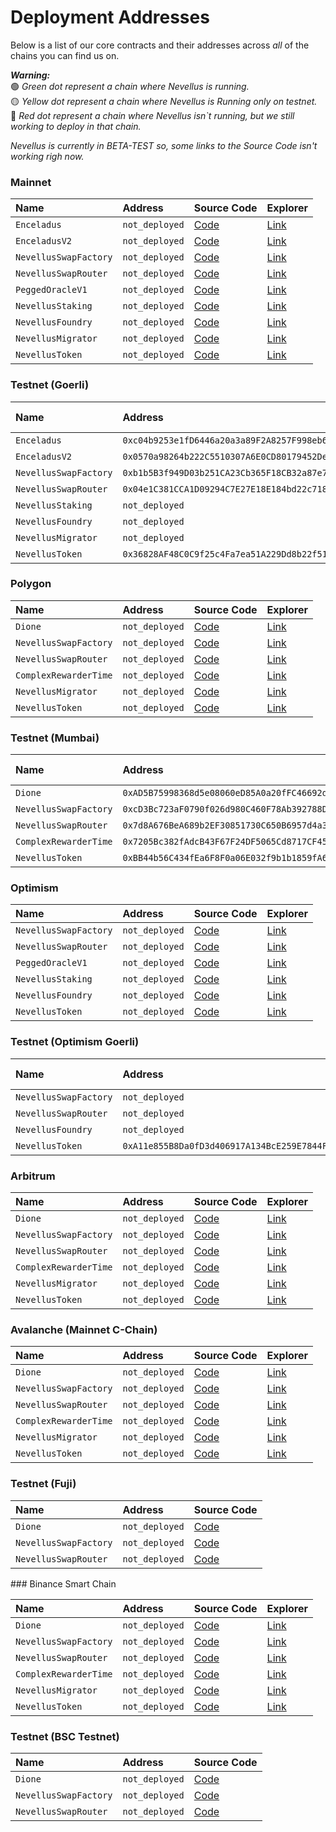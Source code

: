 
# Deployment Addresses

Below is a list of our core contracts and their addresses across _all_ of the chains you can find us on.

_**Warning:**_  
🟢 _Green dot represent a chain where Nevellus is running._  
🟡 _Yellow dot represent a chain where Nevellus is Running only on testnet._  
🔴 _Red dot represent a chain where Nevellus isn`t running, but we still working to deploy in that chain._

_Nevellus is currently in BETA-TEST so, some links to the Source Code isn't working righ now._

<Tabs>

<TabItem value='eth' label='🟡 Ethereum' default>

### Mainnet

| Name | Address | Source Code | Explorer |
| :-- | :-- | :-- | :-- |
| `Enceladus` | `not_deployed` | [Code](https://github.com/nevellusdex/nevellusdex/contracts/Enceladus.sol) | [Link](https://etherscan.io/address/0x) |
| `EnceladusV2` | `not_deployed` | [Code](https://github.com/nevellusdex/nevellusdex/contracts/EnceladusV2.sol) | [Link](https://etherscan.io/address/0x) |
| `NevellusSwapFactory` | `not_deployed` | [Code](https://github.com/nevellusdex/nevellusdex/master/protocols/nevellusdex/contracts/NevellusSwapFactory.sol) | [Link](https://etherscan.io/address/0x) |
| `NevellusSwapRouter` | `not_deployed` | [Code](https://github.com/nevellusdex/nevellusdex/master/protocols/nevellusdex/contracts/NevellusSwapRouter02.sol) | [Link](https://etherscan.io/address/0x) |
| `PeggedOracleV1` | `not_deployed` | [Code](hhttps://github.com/nevellusdex/nevellusdex/contracts/nevellusvault/PeggedOracleV1.sol) | [Link](https://etherscan.io/address/0x) |
| `NevellusStaking` | `not_deployed` | [Code](https://github.com/nevellusdex/nevellusdex/contracts/NevellusStaking.sol) | [Link](https://etherscan.io/address/0x) |
| `NevellusFoundry` | `not_deployed` | [Code](https://github.com/nevellusdex/nevellusdex/contracts/NevellusFoundry.sol) | [Link](https://etherscan.io/address/0x) |
| `NevellusMigrator` | `not_deployed` | [Code](https://github.com/nevellusdex/nevellusdex/protocols/nevellusdex/contracts/NevellusMigrator.sol) | [Link](https://etherscan.io/address/0x) |
| `NevellusToken` | `not_deployed` | [Code](https://github.com/nevellusdex/nevellusdex/contracts/NevellusToken.sol) | [Link](https://etherscan.io/address/0x) |

### Testnet (Goerli)

| Name | Address | Source Code |
| :-- | :-- | :-- |
| `Enceladus` | `0xc04b9253e1fD6446a20a3a89F2A8257F998eb69D` | [Code](https://github.com/nevellusdex/nevellusdex/blob/archieve/canary/contracts/Enceladus.sol) |
| `EnceladusV2` | `0x0570a98264b222C5510307A6E0CD80179452De02` | [Code](https://github.com/nevellusdex/nevellusdex/blob/archieve/canary/contracts/EnceladusV2.sol) |
| `NevellusSwapFactory` | `0xb1b5B3f949D03b251CA23Cb365F18CB32a87e70a` | [Code](https://github.com/nevellusdex/nevellusdex/blob/master/protocols/nevellusdex/contracts/NevellusSwapFactory.sol) |
| `NevellusSwapRouter` | `0x04e1C381CCA1D09294C7E27E18E184bd22c71812` | [Code](https://github.com/nevellusdex/nevellusdex/blob/master/protocols/nevellusdex/contracts/NevellusSwapRouter02.sol) |
| `NevellusStaking` | `not_deployed` | [Code](https://github.com/nevellusdex/nevellusdex/contracts/NevellusStaking.sol) |
| `NevellusFoundry` | `not_deployed` | [Code](https://github.com/nevellusdex/nevellusdex/contracts/NevellusFoundry.sol) |
| `NevellusMigrator` | `not_deployed` | [Code](https://github.com/nevellusdex/nevellusdex/master/protocols/nevellusdex/contracts/NevellusMigrator.sol) |
| `NevellusToken` | `0x36828AF48C0C9f25c4Fa7ea51A229Dd8b22f51c4` | [Code](https://github.com/nevellusdex/nevellusdex/master/contracts/NevellusToken.sol) |

</TabItem>

<TabItem value='polygon' label='🟡 Polygon'>

### Polygon

| Name | Address | Source Code | Explorer |
| :-- | :-- | :-- | :-- |
| `Dione` | `not_deployed` | [Code](https://github.com/nevellusdex/nevellusdex/blob/archieve/canary/contracts/EnceladusV2.sol) | [Link](https://polygonscan.com/address/) |
| `NevellusSwapFactory` | `not_deployed` | [Code](https://github.com/nevellusdex/nevellusdex/blob/master/protocols/nevellusdex/contracts/NevellusSwapFactory.sol) | [Link](https://polygonscan.com/address/) |
| `NevellusSwapRouter` | `not_deployed` | [Code](https://github.com/nevellusdex/nevellusdex/blob/master/protocols/nevellusdex/contracts/NevellusSwapRouter02.sol) | [Link](https://polygonscan.com/address/) |
| `ComplexRewarderTime` | `not_deployed` | [Code](https://github.com/nevellusdex/nevellusdex/blob/canary/contracts/mocks/ComplexRewarderTime.sol) | [Link](https://polygonscan.com/address/) |
| `NevellusMigrator` | `not_deployed` | [Code](https://github.com/nevellusdex/nevellusdex/blob/master/protocols/nevellusdex/contracts/NevellusMigrator.sol) | [Link](https://polygonscan.com/address/) |
| `NevellusToken` | `not_deployed` | [Code](https://github.com/nevellusdex/nevellusdex/blob/archieve/canary/contracts/NevellusToken.sol) | [Link](https://polygonscan.com/address/) |

### Testnet (Mumbai)

| Name | Address | Source Code |
| :-- | :-- | :-- |
| `Dione` | `0xAD5B75998368d5e08060eD85A0a20fFC46692d80` | [Code](https://github.com/nevellusdex/nevellusdex/blob/archieve/canary/contracts/EnceladusV2.sol) |
| `NevellusSwapFactory` | `0xcD3Bc723aF0790f026d980C460F78Ab392788D23` | [Code](https://github.com/nevellusdex/nevellusdex/blob/master/protocols/nevellusdex/contracts/NevellusSwapFactory.sol) |
| `NevellusSwapRouter` | `0x7d8A676BeA689b2EF30851730C650B6957d4a3Ce` | [Code](https://github.com/nevellusdex/nevellusdex/blob/master/protocols/nevellusdex/contracts/NevellusSwapRouter02.sol) |
| `ComplexRewarderTime` | `0x7205Bc382fAdcB43F67F24DF5065Cd8717CF450d` | [Code](https://github.com/nevellusdex/nevellusdex/blob/canary/contracts/mocks/ComplexRewarderTime.sol) |
| `NevellusToken` | `0xBB44b56C434fEa6F8F0a06E032f9b1b1859fA668` | [Code](https://github.com/nevellusdex/nevellusdex/blob/archieve/canary/contracts/NevellusToken.sol) |

</TabItem>

<TabItem value='optimism' label='🟡 Optimism' default>

### Optimism

| Name | Address | Source Code | Explorer |
| :-- | :-- | :-- | :-- |
| `NevellusSwapFactory` | `not_deployed` | [Code](https://github.com/nevellusdex/nevellusdex/master/protocols/nevellusdex/contracts/NevellusSwapFactory.sol) | [Link](https://etherscan.io/address/0x) |
| `NevellusSwapRouter` | `not_deployed` | [Code](https://github.com/nevellusdex/nevellusdex/master/protocols/nevellusdex/contracts/NevellusSwapRouter02.sol) | [Link](https://etherscan.io/address/0x) |
| `PeggedOracleV1` | `not_deployed` | [Code](hhttps://github.com/nevellusdex/nevellusdex/contracts/nevellusvault/PeggedOracleV1.sol) | [Link](https://etherscan.io/address/0x) |
| `NevellusStaking` | `not_deployed` | [Code](https://github.com/nevellusdex/nevellusdex/contracts/NevellusStaking.sol) | [Link](https://etherscan.io/address/0x) |
| `NevellusFoundry` | `not_deployed` | [Code](https://github.com/nevellusdex/nevellusdex/contracts/NevellusFoundry.sol) | [Link](https://etherscan.io/address/0x) |
| `NevellusToken` | `not_deployed` | [Code](https://github.com/nevellusdex/nevellusdex/contracts/NevellusToken.sol) | [Link](https://etherscan.io/address/0x) |

### Testnet (Optimism Goerli)

| Name | Address | Source Code |
| :-- | :-- | :-- |
| `NevellusSwapFactory` | `not_deployed` | [Code](https://github.com/nevellusdex/nevellusdex/blob/master/protocols/nevellusdex/contracts/NevellusSwapFactory.sol) |
| `NevellusSwapRouter` | `not_deployed` | [Code](https://github.com/nevellusdex/nevellusdex/blob/master/protocols/nevellusdex/contracts/NevellusSwapRouter02.sol) |
| `NevellusFoundry` | `not_deployed` | [Code](https://github.com/nevellusdex/nevellusdex/contracts/NevellusFoundry.sol) |
| `NevellusToken` | `0xA11e855B8Da0fD3d406917A134BcE259E7844FD6` | [Code](https://github.com/nevellusdex/nevellusdex/master/contracts/NevellusToken.sol) |

</TabItem>

<TabItem value='arbitrum' label='🔴 Arbitrum'>

### Arbitrum

| Name | Address | Source Code | Explorer |
| :-- | :-- | :-- | :-- |
| `Dione` | `not_deployed` | [Code](https://github.com/nevellusdex/nevellusdex/blob/archieve/canary/contracts/EnceladusV2.sol) | [Link](https://arbiscan.io/) |
| `NevellusSwapFactory` | `not_deployed` | [Code](https://github.com/nevellusdex/nevellusdex/blob/master/protocols/nevellusdex/contracts/NevellusSwapFactory.sol) | [Link](https://arbiscan.io/) |
| `NevellusSwapRouter` | `not_deployed` | [Code](https://github.com/nevellusdex/nevellusdex/blob/master/protocols/nevellusdex/contracts/NevellusSwapRouter02.sol) | [Link](https://arbiscan.io/) |
| `ComplexRewarderTime` | `not_deployed` | [Code](https://github.com/nevellusdex/nevellusdex/blob/canary/contracts/mocks/ComplexRewarderTime.sol) | [Link](https://arbiscan.io/) |
| `NevellusMigrator` | `not_deployed` | [Code](https://github.com/nevellusdex/nevellusdex/blob/master/protocols/nevellusdex/contracts/NevellusMigrator.sol) | [Link](https://arbiscan.io/) |
| `NevellusToken` | `not_deployed` | [Code](https://github.com/nevellusdex/nevellusdex/blob/archieve/canary/contracts/NevellusToken.sol) | [Link](https://arbiscan.io/) |

</TabItem>

<TabItem value='avalanche' label='🔴 Avalanche'>

### Avalanche (Mainnet C-Chain)

| Name | Address | Source Code | Explorer |
| :-- | :-- | :-- | :-- |
| `Dione` | `not_deployed` | [Code](https://github.com/nevellusdex/nevellusdex/blob/archieve/canary/contracts/EnceladusV2.sol) | [Link](https://snowtrace.io/) |
| `NevellusSwapFactory` | `not_deployed` | [Code](https://github.com/nevellusdex/nevellusdex/blob/master/protocols/nevellusdex/contracts/NevellusSwapFactory.sol) | [Link](https://snowtrace.io/) |
| `NevellusSwapRouter` | `not_deployed` | [Code](https://github.com/nevellusdex/nevellusdex/blob/master/protocols/nevellusdex/contracts/NevellusSwapRouter02.sol) | [Link](https://snowtrace.io/) |
| `ComplexRewarderTime` | `not_deployed` | [Code](https://github.com/nevellusdex/nevellusdex/blob/canary/contracts/mocks/ComplexRewarderTime.sol) | [Link](https://snowtrace.io/) |
| `NevellusMigrator` | `not_deployed` | [Code](https://github.com/nevellusdex/nevellusdex/blob/master/protocols/nevellusdex/contracts/NevellusMigrator.sol) | [Link](https://snowtrace.io/) |
| `NevellusToken` | `not_deployed` | [Code](https://github.com/nevellusdex/nevellusdex/blob/archieve/canary/contracts/NevellusToken.sol) | [Link](https://snowtrace.io/) |

### Testnet (Fuji)

| Name | Address | Source Code |
| :-- | :-- | :-- |
| `Dione` | `not_deployed` | [Code](https://github.com/nevellusdex/nevellusdex/blob/archieve/canary/contracts/EnceladusV2.sol) |
| `NevellusSwapFactory` | `not_deployed` | [Code](https://github.com/nevellusdex/nevellusdex/blob/master/protocols/nevellusdex/contracts/NevellusSwapFactory.sol) |
| `NevellusSwapRouter` | `not_deployed` | [Code](https://github.com/nevellusdex/nevellusdex/blob/master/protocols/nevellusdex/contracts/NevellusSwapRouter02.sol) |

</TabItem>

<TabItem value='bsc' label='🔴 BSC'>
### Binance Smart Chain

| Name | Address | Source Code | Explorer |
| :-- | :-- | :-- | :-- |
| `Dione` | `not_deployed` | [Code](https://github.com/nevellusdex/nevellusdex/blob/archieve/canary/contracts/EnceladusV2.sol) | [Link](https://bscscan.com/) |
| `NevellusSwapFactory` | `not_deployed` | [Code](https://github.com/nevellusdex/nevellusdex/blob/master/protocols/nevellusdex/contracts/NevellusSwapFactory.sol) | [Link](https://bscscan.com/) |
| `NevellusSwapRouter` | `not_deployed` | [Code](https://github.com/nevellusdex/nevellusdex/blob/master/protocols/nevellusdex/contracts/NevellusSwapRouter02.sol) | [Link](https://bscscan.com/) |
| `ComplexRewarderTime` | `not_deployed` | [Code](https://github.com/nevellusdex/nevellusdex/blob/canary/contracts/mocks/ComplexRewarderTime.sol) | [Link](https://bscscan.com/) |
| `NevellusMigrator` | `not_deployed` | [Code](https://github.com/nevellusdex/nevellusdex/blob/master/protocols/nevellusdex/contracts/NevellusMigrator.sol) | [Link](https://bscscan.com/) |
| `NevellusToken` | `not_deployed` | [Code](https://github.com/nevellusdex/nevellusdex/blob/archieve/canary/contracts/NevellusToken.sol) | [Link](https://bscscan.com/) |

### Testnet (BSC Testnet)

| Name | Address | Source Code |
| :-- | :-- | :-- |
| `Dione` | `not_deployed` | [Code](https://github.com/nevellusdex/nevellusdex/blob/archieve/canary/contracts/EnceladusV2.sol) |
| `NevellusSwapFactory` | `not_deployed` | [Code](https://github.com/nevellusdex/nevellusdex/blob/master/protocols/nevellusdex/contracts/NevellusSwapFactory.sol) |
| `NevellusSwapRouter` | `not_deployed` | [Code](https://github.com/nevellusdex/nevellusdex/blob/master/protocols/nevellusdex/contracts/NevellusSwapRouter02.sol) |
</TabItem>

</Tabs>

